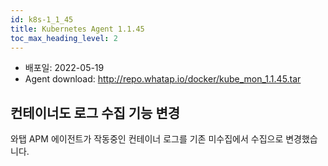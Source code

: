 ```yaml
---
id: k8s-1_1_45
title: Kubernetes Agent 1.1.45
toc_max_heading_level: 2
---
```



* 배포일: 2022-05-19
* Agent download: http://repo.whatap.io/docker/kube_mon_1.1.45.tar

## 컨테이너도 로그 수집 기능 변경

와탭 APM 에이전트가 작동중인 컨테이너 로그를 기존 미수집에서 수집으로 변경했습니다.